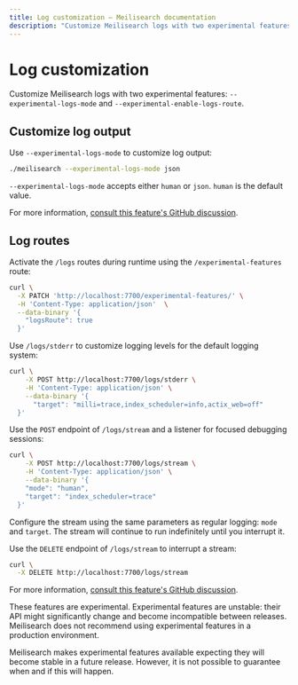 ```yaml
---
title: Log customization — Meilisearch documentation
description: "Customize Meilisearch logs with two experimental features: --experimental-logs-mode and --experimental-enable-logs-route."
---
```


# Log customization

Customize Meilisearch logs with two experimental features: `--experimental-logs-mode` and `--experimental-enable-logs-route`.

## Customize log output

Use `--experimental-logs-mode` to customize log output:

```sh
./meilisearch --experimental-logs-mode json
```

`--experimental-logs-mode` accepts either `human` or `json`. `human` is the default value.

For more information, [consult this feature's GitHub discussion](https://github.com/orgs/meilisearch/discussions/723).

## Log routes

Activate the `/logs` routes during runtime using the `/experimental-features` route:

```sh
curl \
  -X PATCH 'http://localhost:7700/experimental-features/' \
  -H 'Content-Type: application/json'  \
  --data-binary '{
    "logsRoute": true
  }'
```

Use `/logs/stderr` to customize logging levels for the default logging system:

```sh
curl \
	-X POST http://localhost:7700/logs/stderr \
	-H 'Content-Type: application/json' \
	--data-binary '{
      "target": "milli=trace,index_scheduler=info,actix_web=off"
  }'
```

Use the `POST` endpoint of `/logs/stream` and a listener for focused debugging sessions:

```sh
curl \
	-X POST http://localhost:7700/logs/stream \
	-H 'Content-Type: application/json' \
	--data-binary '{
    "mode": "human",
    "target": "index_scheduler=trace"
  }'
```

Configure the stream using the same parameters as regular logging: `mode` and `target`. The stream will continue to run indefinitely until you interrupt it.

Use the `DELETE` endpoint of `/logs/stream` to interrupt a stream:

```sh
curl \
  -X DELETE http://localhost:7700/logs/stream
```

For more information, [consult this feature's GitHub discussion](https://github.com/orgs/meilisearch/discussions/721).

<Capsule intent="warning">
These features are experimental. Experimental features are unstable: their API might significantly change and become incompatible between releases. Meilisearch does not recommend using experimental features in a production environment.

Meilisearch makes experimental features available expecting they will become stable in a future release. However, it is not possible to guarantee when and if this will happen.
</Capsule>
